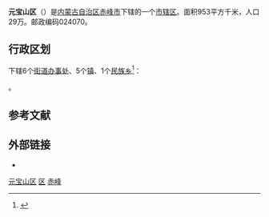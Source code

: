 {{Infobox China County
|county  = 元宝山区
|Photo =
|Photoname=
|officerTitle=
|officer=
|officerTitle2=
|officer2=
|map =
|map size =
|Pinyin   = 
|Belong = [[内蒙古自治区|内蒙古自治区]][[赤峰市|赤峰市]]
|Types= [[市辖区|市辖区]]
|admincode =
|founded =
|seat =
|division=
|town=
|township=
|subdistrict=
|area = 953平方千米
|area land =
|area water =
|census yr = 
|pop =29万
|density =
|postcode =024070
|areacode=
|carlicense=
|web = 
}}
'''元宝山区'''（{{Mong|m=ᠶᠤᠸᠠᠨ <br>ᠪᠣᠣ ᠱᠠᠨ <br>ᠳᠡᠭᠦᠷᠭᠡ|k=Юаньбаошань дүүрэг}}）是[[内蒙古自治区|内蒙古自治区]][[赤峰市|赤峰市]]下辖的一个[[市辖区|市辖区]]。面积953平方千米，人口29万。邮政编码024070。

== 行政区划 ==
{{PAGENAMEBASE}}下辖6个[[街道办事处|街道办事处]]、5个[[行政建制镇|镇]]、1个[[民族乡|民族乡]]<ref>{{PRC admin/ref sgc|15/04/03}}</ref>：

{{PRC admin/children|15/04/03}}。

== 参考文献 ==
{{reflist}}

== 外部链接 ==
* {{Official website|http://www.ybs.gov.cn/|name=赤峰市元宝山区人民政府}}

{{InnerMongolia-stub}}
{{元宝山区行政区划}}
{{赤峰市行政区划}}
{{内蒙古行政区划}}

[[Category:元宝山区|]]
[[Category:赤峰县级行政区|区]]
[[Category:内蒙古市辖区|赤峰]]